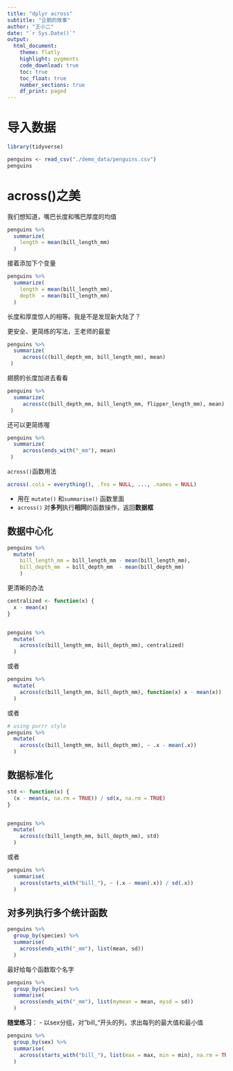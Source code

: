 ```yaml
---
title: "dplyr across"
subtitle: "企鹅的故事"
author: "王小二"
date: "`r Sys.Date()`"
output: 
  html_document:
    theme: flatly
    highlight: pygments
    code_download: true
    toc: true
    toc_float: true
    number_sections: true
    df_print: paged
---
```




# 导入数据

```r
library(tidyverse)

penguins <- read_csv("./demo_data/penguins.csv") 
penguins
```


# across()之美

我们想知道，嘴巴长度和嘴巴厚度的均值

```r
penguins %>%
  summarize(
    length = mean(bill_length_mm)
  )
```

接着添加下个变量
```r
penguins %>%
  summarize(
    length = mean(bill_length_mm),
    depth  = mean(bill_length_mm)
  )
```

长度和厚度惊人的相等。我是不是发现新大陆了？



更安全、更简练的写法，王老师的最爱

```r
penguins %>%
  summarize(
     across(c(bill_depth_mm, bill_length_mm), mean)
 )
```

翅膀的长度加进去看看

```r
penguins %>%
  summarize(
     across(c(bill_depth_mm, bill_length_mm, flipper_length_mm), mean)
 )
```


还可以更简练喔
```r
penguins %>%
  summarize(
     across(ends_with("_mm"), mean)
 )
```


`across()`函数用法

```r
across(.cols = everything(), .fns = NULL, ..., .names = NULL)
```

- 用在 `mutate()` 和`summarise()` 函数里面
- `across()` 对**多列**执行**相同**的函数操作，返回**数据框**




## 数据中心化

```r
penguins %>%
  mutate(
    bill_length_mm = bill_length_mm - mean(bill_length_mm),
    bill_depth_mm  = bill_depth_mm  - mean(bill_depth_mm)
    )
```


更清晰的办法

```r
centralized <- function(x) {
  x - mean(x)
}


penguins %>%
  mutate(
    across(c(bill_length_mm, bill_depth_mm), centralized)
  )
```

或者
```r
penguins %>%
  mutate(
    across(c(bill_length_mm, bill_depth_mm), function(x) x - mean(x))
  )
```

或者
```r
# using purrr style
penguins %>%
  mutate(
    across(c(bill_length_mm, bill_depth_mm), ~ .x - mean(.x))
  )
```


## 数据标准化

```r
std <- function(x) {
  (x - mean(x, na.rm = TRUE)) / sd(x, na.rm = TRUE)
}


penguins %>%
  mutate(
    across(c(bill_length_mm, bill_depth_mm), std)
  )
```


或者
```r
penguins %>%
  summarise(
    across(starts_with("bill_"), ~ (.x - mean(.x)) / sd(.x))
  )
```



## 对多列执行多个统计函数

```r
penguins %>%
  group_by(species) %>%
  summarise(
    across(ends_with("_mm"), list(mean, sd))
  )
```


最好给每个函数取个名字
```r
penguins %>%
  group_by(species) %>%
  summarise(
    across(ends_with("_mm"), list(mymean = mean, mysd = sd))
  )
```



**随堂练习**：
- 以sex分组，对"bill_"开头的列，求出每列的最大值和最小值


```r
penguins %>%
  group_by(sex) %>%
  summarise(
    across(starts_with("bill_"), list(max = max, min = min), na.rm = TRUE)
  )
```



